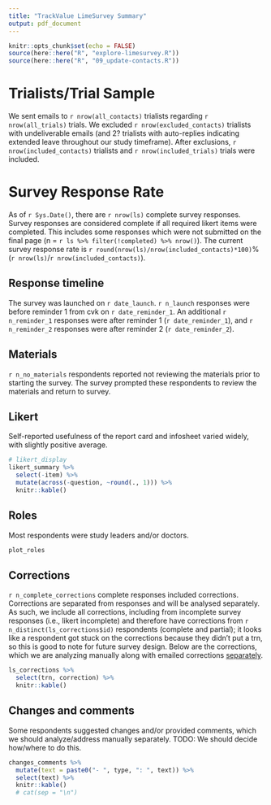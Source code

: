 ```yaml
---
title: "TrackValue LimeSurvey Summary"
output: pdf_document
---
```


```r
knitr::opts_chunk$set(echo = FALSE)
source(here::here("R", "explore-limesurvey.R"))
source(here::here("R", "09_update-contacts.R"))
```

# Trialists/Trial Sample
We sent emails to `r nrow(all_contacts)` trialists regarding `r nrow(all_trials)` trials. We excluded `r nrow(excluded_contacts)` trialists with undeliverable emails (and 2? trialists with auto-replies indicating extended leave throughout our study timeframe). After exclusions, `r nrow(included_contacts)` trialists and `r nrow(included_trials)` trials were included.

# Survey Response Rate
As of `r Sys.Date()`, there are `r nrow(ls)` complete survey responses. Survey responses are considered complete if all required likert items were completed. This includes some responses which were not submitted on the final page (n = `r ls %>% filter(!completed) %>% nrow()`). The current survey response rate is `r round(nrow(ls)/nrow(included_contacts)*100)`% (`r nrow(ls)`/`r nrow(included_contacts)`).


## Response timeline
The survey was launched on `r date_launch`. `r n_launch` responses were before reminder 1 from cvk on `r date_reminder_1`. An additional `r n_reminder_1` responses were after reminder 1 (`r date_reminder_1`), and `r n_reminder_2` responses were after reminder 2 (`r date_reminder_2`). 

## Materials
`r n_no_materials` respondents reported not reviewing the materials prior to starting the survey. The survey prompted these respondents to review the materials and return to survey.

## Likert
Self-reported usefulness of the report card and infosheet varied widely, with slightly positive average.

```r
# likert_display
likert_summary %>% 
  select(-item) %>% 
  mutate(across(-question, ~round(., 1))) %>% 
  knitr::kable()
```

## Roles
Most respondents were study leaders and/or doctors.

```r
plot_roles
```


## Corrections
`r n_complete_corrections` complete responses included corrections. Corrections are separated from responses and will be analysed separately. As such, we include all corrections, including from incomplete survey responses (i.e., likert incomplete) and therefore have corrections from `r n_distinct(ls_corrections$id)` respondents (complete and partial); it looks like a respondent got stuck on the corrections because they didn't put a trn, so this is good to note for future survey design. Below are the corrections, which we are analyzing manually along with emailed corrections [separately](https://docs.google.com/spreadsheets/d/1ZUj03a8CVgJmeFdJIUXsgsEE-NwvQt8NhJcLzoeE9Do/edit).

```r
ls_corrections %>% 
  select(trn, correction) %>% 
  knitr::kable()
```

## Changes and comments
Some respondents suggested changes and/or provided comments, which we should analyze/address manually separately. TODO: We should decide how/where to do this.

```r
changes_comments %>% 
  mutate(text = paste0("- ", type, ": ", text)) %>% 
  select(text) %>% 
  knitr::kable()
  # cat(sep = "\n")
```
